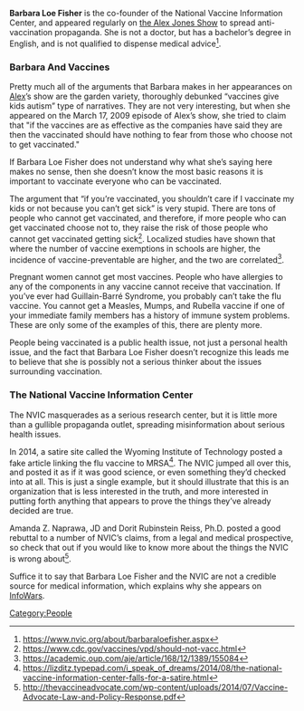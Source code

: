 '''Barbara Loe Fisher''' is the co-founder of the National Vaccine Information Center, and appeared regularly on [[the Alex Jones Show]] to spread anti-vaccination propaganda. She is not a doctor, but has a bachelor’s degree in English, and is not qualified to dispense medical advice<ref>https://www.nvic.org/about/barbaraloefisher.aspx</ref>.

=== '''Barbara And Vaccines''' ===
Pretty much all of the arguments that Barbara makes in her appearances on [[Alex Jones|Alex]]’s show are the garden variety, thoroughly debunked “vaccines give kids autism” type of narratives. They are not very interesting, but when she appeared on the March 17, 2009 episode of Alex’s show, she tried to claim that "if the vaccines are as effective as the companies have said they are then the vaccinated should have nothing to fear from those who choose not to get vaccinated."

If Barbara Loe Fisher does not understand why what she’s saying here makes no sense, then she doesn’t know the most basic reasons it is important to vaccinate everyone who can be vaccinated.

The argument that “if you’re vaccinated, you shouldn’t care if I vaccinate my kids or not because you can’t get sick” is very stupid. There are tons of people who cannot get vaccinated, and therefore, if more people who can get vaccinated choose not to, they raise the risk of those people who cannot get vaccinated getting sick<ref>https://www.cdc.gov/vaccines/vpd/should-not-vacc.html</ref>. Localized studies have shown that where the number of vaccine exemptions in schools are higher, the incidence of vaccine-preventable are higher, and the two are correlated<ref>https://academic.oup.com/aje/article/168/12/1389/155084</ref>.

Pregnant women cannot get most vaccines. People who have allergies to any of the components in any vaccine cannot receive that vaccination. If you’ve ever had Guillain-Barré Syndrome, you probably can’t take the flu vaccine. You cannot get a Measles, Mumps, and Rubella vaccine if one of your immediate family members has a history of immune system problems. These are only some of the examples of this, there are plenty more.

People being vaccinated is a public health issue, not just a personal health issue, and the fact that Barbara Loe Fisher doesn’t recognize this leads me to believe that she is possibly not a serious thinker about the issues surrounding vaccination.

=== '''The National Vaccine Information Center''' ===
The NVIC masquerades as a serious research center, but it is little more than a gullible propaganda outlet, spreading misinformation about serious health issues.

In 2014, a satire site called the Wyoming Institute of Technology posted a fake article linking the flu vaccine to MRSA<ref>https://lizditz.typepad.com/i_speak_of_dreams/2014/08/the-national-vaccine-information-center-falls-for-a-satire.html</ref>. The NVIC jumped all over this, and posted it as if it was good science, or even something they’d checked into at all. This is just a single example, but it should illustrate that this is an organization that is less interested in the truth, and more interested in putting forth anything that appears to prove the things they’ve already decided are true.

Amanda Z. Naprawa, JD and Dorit Rubinstein Reiss, Ph.D. posted a good rebuttal to a number of NVIC’s claims, from a legal and medical prospective, so check that out if you would like to know more about the things the NVIC is wrong about<ref>http://thevaccineadvocate.com/wp-content/uploads/2014/07/Vaccine-Advocate-Law-and-Policy-Response.pdf</ref>.

Suffice it to say that Barbara Loe Fisher and the NVIC are not a credible source for medical information, which explains why she appears on [[InfoWars]].
[[Category:People]]